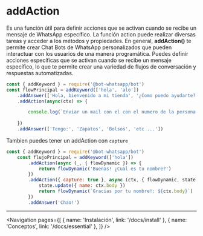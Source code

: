 
# addAction

Es una función útil para definir acciones que se activan cuando se recibe un mensaje de WhatsApp específico. 
La función action puede realizar diversas tareas y acceder a los métodos y propiedades. En general, **addAction()** te permite crear Chat Bots de WhatsApp personalizados que pueden interactuar con los usuarios de una manera programática. 
Puedes definir acciones específicas que se activan cuando se recibe un mensaje específico, lo que te permite crear una variedad de flujos de conversación y respuestas automatizadas. 

```js
const { addKeyword } = require('@bot-whatsapp/bot')
const flowPrincipal = addKeyword(['hola', 'alo'])
    .addAnswer(['Hola, bienvenido a mi tienda', '¿Como puedo ayudarte?'])
    .addAction(async(ctx) => {

        console.log(`Enviar un mail con el con el numero de la persona: ${ctx.from}`)
        
    })
    .addAnswer(['Tengo:', 'Zapatos', 'Bolsos', 'etc ...'])
```

Tambien puedes tener un addAction con `capture`

```js
const { addKeyword } = require('@bot-whatsapp/bot')
    const flujoPrincipal = addKeyword(['hola'])
        .addAction(async (_, { flowDynamic }) => {
            return flowDynamic('Buenas! ¿Cual es tu nombre?')
        })
        .addAction({ capture: true }, async (ctx, { flowDynamic, state }) => {
            state.update({ name: ctx.body })
            return flowDynamic(`Gracias por tu nombre!: ${ctx.body}`)
        })
        .addAnswer('Chao!')
```

---

<Navigation
    pages={[
        { name: 'Instalación', link: '/docs/install' },
        { name: 'Conceptos', link: '/docs/essential' },
    ]}
/>
